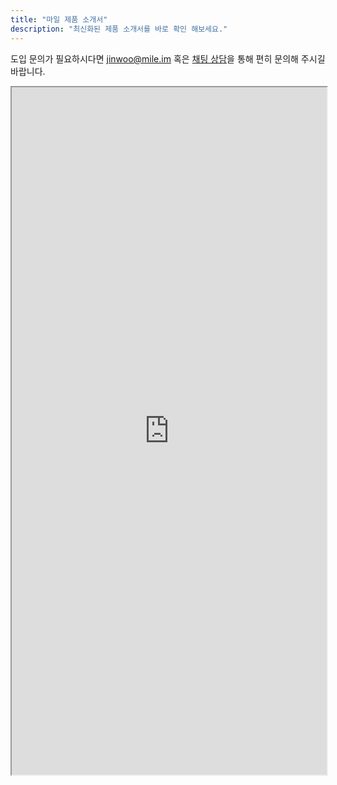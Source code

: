 ```yaml
---
title: "마일 제품 소개서"
description: "최신화된 제품 소개서를 바로 확인 해보세요."
---
```


<Note>도입 문의가 필요하시다면 jinwoo@mile.im 혹은 [채팅 상담](https://mile.channel.io/home)을 통해 편히 문의해 주시길 바랍니다.</Note>
<br />
<iframe
    src="https://tally.so/embed/3qGP6g?alignLeft=1&hideTitle=1&transparentBackground=1&dynamicHeight=1"
    width="100%"
    height="1100"
></iframe>
